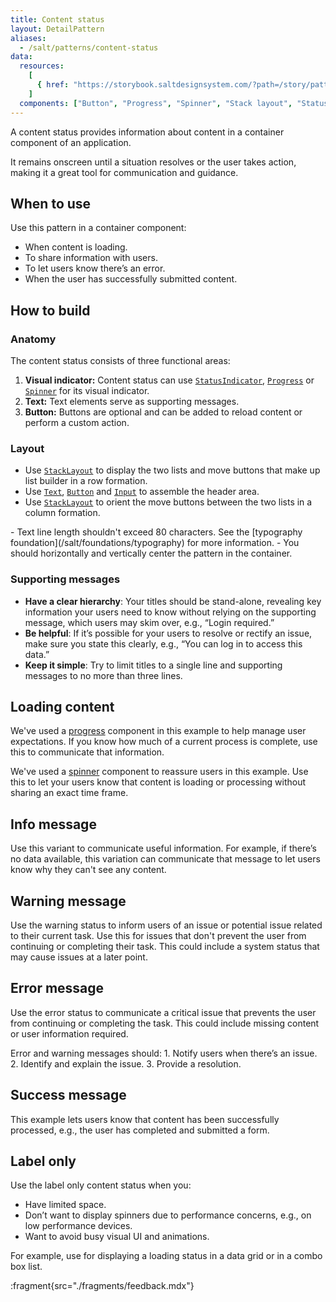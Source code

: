 ```yaml
---
title: Content status
layout: DetailPattern
aliases:
  - /salt/patterns/content-status
data:
  resources:
    [
      { href: "https://storybook.saltdesignsystem.com/?path=/story/patterns-content-status--info", label: "Examples" }
    ]
  components: ["Button", "Progress", "Spinner", "Stack layout", "Status indicator", "Text"]
---
```


A content status provides information about content in a container component of an application.

It remains onscreen until a situation resolves or the user takes action, making it a great tool for communication and guidance.

<Diagram
  src="/img/patterns/content-status/content-status.png"
  alt="Example showing a content status with an info indicator"
  border
/>

## When to use

Use this pattern in a container component:
- When content is loading.
- To share information with users.
- To let users know there’s an error.
- When the user has successfully submitted content.

## How to build

### Anatomy

The content status consists of three functional areas:

1. **Visual indicator:** Content status can use [`StatusIndicator`](/salt/components/status-indicator), [`Progress`](/salt/components/progress) or [`Spinner`](/salt/components/spinner) for its visual indicator.
2. **Text:** Text elements serve as supporting messages.
3. **Button:** Buttons are optional and can be added to reload content or perform a custom action.

<Diagram
  src="/img/patterns/content-status/content-status-anatomy.png"
  alt="Example showing a content status anatomy"
  border
  content="Content status functional areas."
/>

### Layout

- Use [`StackLayout`](/salt/components/stack-layout) to display the two lists and move buttons that make up list builder in a row formation.
- Use [`Text`](/salt/components/text), [`Button`](/salt/components/button) and [`Input`](/salt/components/input) to assemble the header area.
- Use [`StackLayout`](/salt/components/stack-layout) to orient the move buttons between the two lists in a column formation.

<Diagram
  src="/img/patterns/content-status/content-status-layout.png"
  alt="Example showing a content status with components and spacing labeled"
  border
  content="Anatomy of content status."
/>

<ExampleContainer type="positive" customPillText="Best practices">
- Text line length shouldn't exceed 80 characters. See the [typography foundation](/salt/foundations/typography) for more information.
- You should horizontally and vertically center the pattern in the container.
</ExampleContainer>

### Supporting messages

- **Have a clear hierarchy**: Your titles should be stand-alone, revealing key information your users need to know without relying on the supporting message, which users may skim over, e.g., “Login required.”
- **Be helpful**: If it’s possible for your users to resolve or rectify an issue, make sure you state this clearly, e.g., “You can log in to access this data.”
- **Keep it simple**: Try to limit titles to a single line and supporting messages to no more than three lines.

## Loading content

We've used a [progress](/salt/components/progress) component in this example to help manage user expectations. If you know how much of a current process is complete, use this to communicate that information.

<Diagram
  src="/img/patterns/content-status/content-status-loading.png"
  alt="Example showing a content status with a progress indicator"
  caption="Example showing a content status with a progress indicator."
  border
/>

We've used a [spinner](/salt/components/spinner) component to reassure users in this example. Use this to let your users know that content is loading or processing without sharing an exact time frame.

<Diagram
  src="/img/patterns/content-status/content-status-loading-small.png"
  alt="Example showing a content status with a spinner"
  caption="Example showing a content status with a spinner."
  border
/>

## Info message

Use this variant to communicate useful information. For example, if there’s no data available, this variation can communicate that message to let users know why they can't see any content.

<Diagram
  src="/img/patterns/content-status/content-status-info.png"
  alt="Example showing a content status with an info indicator"
  caption="Example showing a content status with an info indicator."
  border
/>

## Warning message

Use the warning status to inform users of an issue or potential issue related to their current task. Use this for issues that don't prevent the user from continuing or completing their task. This could include a system status that may cause issues at a later point.

<Diagram
  src="/img/patterns/content-status/content-status-warning.png"
  alt="Example showing a content status with a warning indicator"
  caption="Example showing a content status with a warning indicator."
  border
/>

## Error message

Use the error status to communicate a critical issue that prevents the user from continuing or completing the task. This could include missing content or user information required.

<Diagram
  src="/img/patterns/content-status/content-status-error.png"
  alt="Example showing a content status with an error indicator"
  caption="Example showing a content status with an error indicator."
  border
/>

<ExampleContainer type="positive" customPillText="Best practices">
 Error and warning messages should: 
 1. Notify users when there’s an issue. 
 2. Identify and explain the issue. 
 3. Provide a resolution.
</ExampleContainer>


## Success message

This example lets users know that content has been successfully processed, e.g., the user has completed and submitted a form.

<Diagram
  src="/img/patterns/content-status/content-status-success.png"
  alt="Example showing a content status with a success indicator"
  caption="Example showing a content status with a success indicator."
  border
/>

## Label only

Use the label only content status when you:

- Have limited space.
- Don’t want to display spinners due to performance concerns, e.g., on low performance devices.
- Want to avoid busy visual UI and animations.

For example, use for displaying a loading status in a data grid or in a combo box list.

<Diagram
  src="/img/patterns/content-status/content-status-label-only.png"
  alt="Example showing a content status with a success indicator"
  border
  caption="Example showing a content status with a label only."
/>

:fragment{src="./fragments/feedback.mdx"}
